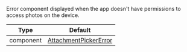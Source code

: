 Error component displayed when the app doesn't have permissions to access photos on the device.

| Type      | Default                                                                                                                                                                 |
| --------- | ----------------------------------------------------------------------------------------------------------------------------------------------------------------------- |
| component | [AttachmentPickerError](https://github.com/GetStream/stream-chat-react-native/blob/main/package/src/components/AttachmentPicker/components/AttachmentPickerError.tsx) |
